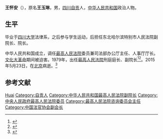{{Infobox_officeholder
| name = 王怀安
| image name = 
| width = 150px
| now = [[中华人民共和国最高人民法院|中华人民共和国最高人民法院]]副院长
| period =
| Sex = 男 
| party = {{CPC}}
| Native place =[[四川省|四川省]][[自贡市|自贡市]]
| date of birth = 1915年12月
| date of death = 2015年5月23日
| place of birth ={{CHN}}[[四川省|四川省]][[自贡市|自贡市]]
| place of death = {{CHN}}[[北京市|北京市]]
| educate =
| past = 
}}
'''王怀安'''（{{bd|1915年|12月|2015年|5月23日|catIdx=Wang}}），原名'''王玉琳'''，男，[[四川省|四川]][[自贡市|自贡]]人，[[中华人民共和国|中华人民共和国]]政治人物。

== 生平 ==
毕业于[[四川大学|四川大学]]法律系，之后参与学生运动，后担任东北哈尔滨特别市人民法院副院长、院长。

中华人民共和国成立，调任[[中华人民共和国最高人民法院|最高人民法院]]委员兼司法部办公厅主任、人事厅厅长。[[文化大革命|文化大革命]]期间被迫害。1979年，出任[[中华人民共和国最高人民法院|最高人民法院]]刑庭庭长、副院长<ref>{{cite news|title=最高法首颁 王怀安等25人获“功勋天平奖章”|url=http://news.xinhuanet.com/legal/2007-12/26/content_7318636.htm|accessdate=2014-10-13|newspaper=新华网|archive-date=2008-01-12|archive-url=https://web.archive.org/web/20080112183900/http://news.xinhuanet.com/legal/2007-12/26/content_7318636.htm|dead-url=no}}</ref><ref>{{cite news|title=王怀安|url=http://afxfy.chinacourt.org/public/detail.php?id=6125|accessdate=2014-10-13|newspaper=中国法院网|deadurl=yes|archiveurl=https://web.archive.org/web/20141017164133/http://afxfy.chinacourt.org/public/detail.php?id=6125|archivedate=2014-10-17}}</ref>。2015年5月23日，在[[北京|北京]]病逝。<ref>{{cite web|title=最高法院原副院長王懷安逝世|url=http://news.wenweipo.com/2015/05/28/IN1505280032.htm|website=文匯網|accessdate=2015-05-28|archive-date=2015-09-10|archive-url=https://web.archive.org/web/20150910013207/http://news.wenweipo.com/2015/05/28/IN1505280032.htm|dead-url=no}}</ref>

== 参考文献 ==
{{reflist}}

{{中国政治人物小作品}}
{{Navboxes 
| title  = 王怀安在[[中国法官协会|中国法官协会]]的职务
| list1  =
{{中国法官协会第一届理事会}}
}}

{{Authority control}}
{{DEFAULTSORT:Wang}}
[[Category:王姓|Huai]]
[[Category:自贡人|Category:自贡人]]
[[Category:中华人民共和国最高人民法院副院长|Category:中华人民共和国最高人民法院副院长]]
[[Category:中央人民政府最高人民法院委员|Category:中央人民政府最高人民法院委员]]
[[Category:最高人民法院咨询委员会主任|Category:最高人民法院咨询委员会主任]]
[[Category:中国法官协会副会长|Category:中国法官协会副会长]]